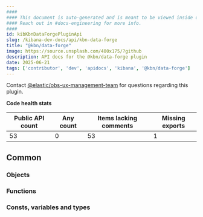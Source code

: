 ```yaml
---
####
#### This document is auto-generated and is meant to be viewed inside our experimental, new docs system.
#### Reach out in #docs-engineering for more info.
####
id: kibKbnDataForgePluginApi
slug: /kibana-dev-docs/api/kbn-data-forge
title: "@kbn/data-forge"
image: https://source.unsplash.com/400x175/?github
description: API docs for the @kbn/data-forge plugin
date: 2025-06-21
tags: ['contributor', 'dev', 'apidocs', 'kibana', '@kbn/data-forge']
---
```




Contact [@elastic/obs-ux-management-team](https://github.com/orgs/elastic/teams/obs-ux-management-team) for questions regarding this plugin.

**Code health stats**

| Public API count  | Any count | Items lacking comments | Missing exports |
|-------------------|-----------|------------------------|-----------------|
| 53 | 0 | 53 | 1 |

## Common

### Objects
<DocDefinitionList data={kbnDataForgeObj.common.objects}/>

### Functions
<DocDefinitionList data={kbnDataForgeObj.common.functions}/>

### Consts, variables and types
<DocDefinitionList data={kbnDataForgeObj.common.misc}/>

